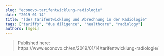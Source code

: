 ```yaml
---
slug: "econovo-tarifentwicklung-radiologie"
date: "2019-01-14"
title: "(de) Tarifentwicklung und Abrechnung in der Radiologie"
tags: ["tariffs", "due diligence", "healthcare", "radiology"]
authors: [mgei]
---
```


> Published here: https://www.econovo.ch/en/2019/01/14/tarifentwicklung-radiologie/